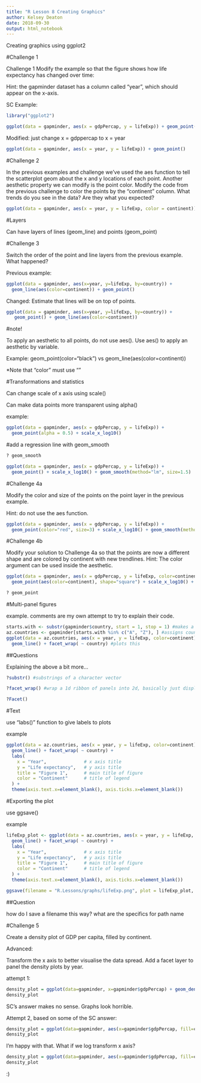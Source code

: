 ```yaml
---
title: "R Lesson 8 Creating Graphics"
author: Kelsey Deaton
date: 2018-09-30
output: html_notebook
---
```


Creating graphics using ggplot2

#Challenge 1

Challenge 1
Modify the example so that the figure shows how life expectancy has changed over time:

Hint: the gapminder dataset has a column called “year”, which should appear on the x-axis.

SC Example:
```r
library("ggplot2")

ggplot(data = gapminder, aes(x = gdpPercap, y = lifeExp)) + geom_point()
```

Modified: just change x = gdppercap to x = year

```r
ggplot(data = gapminder, aes(x = year, y = lifeExp)) + geom_point()
```

#Challenge 2

In the previous examples and challenge we’ve used the aes function to tell the scatterplot geom about the x and y locations of each point. Another aesthetic property we can modify is the point color. Modify the code from the previous challenge to color the points by the “continent” column. What trends do you see in the data? Are they what you expected?

```r

ggplot(data = gapminder, aes(x = year, y = lifeExp, color = continent)) + geom_point()

```

#Layers

Can have layers of lines (geom_line) and points (geom_point)

#Challenge 3

Switch the order of the point and line layers from the previous example. What happened?

Previous example:

```r
ggplot(data = gapminder, aes(x=year, y=lifeExp, by=country)) +
  geom_line(aes(color=continent)) + geom_point()
```

Changed: Estimate that lines will be on top of points. 

```r
ggplot(data = gapminder, aes(x=year, y=lifeExp, by=country)) +
   geom_point() + geom_line(aes(color=continent))
```
#note! 

To apply an aesthetic to all points, do not use aes(). Use aes() to apply an aesthetic by variable. 

Example: geom_point(color="black") vs geom_line(aes(color=continent))

*Note that "color" must use ""

#Transformations and statistics

Can change scale of x axis using scale()

Can make data points more transparent using alpha()

example:

```r
ggplot(data = gapminder, aes(x = gdpPercap, y = lifeExp)) +
  geom_point(alpha = 0.5) + scale_x_log10()
```

#add a regression line with geom_smooth
```r
? geom_smooth 

ggplot(data = gapminder, aes(x = gdpPercap, y = lifeExp)) +
  geom_point() + scale_x_log10() + geom_smooth(method="lm", size=1.5)
```

#Challenge 4a

Modify the color and size of the points on the point layer in the previous example.

Hint: do not use the aes function.

```r
ggplot(data = gapminder, aes(x = gdpPercap, y = lifeExp)) +
  geom_point(color="red", size=3) + scale_x_log10() + geom_smooth(method="lm", size=1.5)
```


#Challenge 4b

Modify your solution to Challenge 4a so that the points are now a different shape and are colored by continent with new trendlines. Hint: The color argument can be used inside the aesthetic.

```r
ggplot(data = gapminder, aes(x = gdpPercap, y = lifeExp, color=continent)) +
  geom_point(aes(color=continent), shape="square") + scale_x_log10() + geom_smooth(method="lm", size=1.5)

? geom_point
```

#Multi-panel figures

example. comments are my own attempt to try to explain their code.

```r
starts.with <- substr(gapminder$country, start = 1, stop = 1) #makes a single letter character substring for each country based on first letter
az.countries <- gapminder[starts.with %in% c("A", "Z"), ] #assigns countries with first letters A or Z to new variable
ggplot(data = az.countries, aes(x = year, y = lifeExp, color=continent)) +
  geom_line() + facet_wrap( ~ country) #plots this
```

##Questions

Explaining the above a bit more...

```r
?substr() #substrings of a character vector

?facet_wrap() #wrap a 1d ribbon of panels into 2d, basically just displays the graph in 2x3 instead of 1x6

?Facet()
```



#Text

use "labs()" function to give labels to plots

example

```r
ggplot(data = az.countries, aes(x = year, y = lifeExp, color=continent)) +
  geom_line() + facet_wrap( ~ country) +
  labs(
    x = "Year",              # x axis title
    y = "Life expectancy",   # y axis title
    title = "Figure 1",      # main title of figure
    color = "Continent"      # title of legend
  ) +
  theme(axis.text.x=element_blank(), axis.ticks.x=element_blank())
```

#Exporting the plot

use ggsave()

example

```r
lifeExp_plot <- ggplot(data = az.countries, aes(x = year, y = lifeExp, color=continent)) +
  geom_line() + facet_wrap( ~ country) +
  labs(
    x = "Year",              # x axis title
    y = "Life expectancy",   # y axis title
    title = "Figure 1",      # main title of figure
    color = "Continent"      # title of legend
  ) +
  theme(axis.text.x=element_blank(), axis.ticks.x=element_blank())

ggsave(filename = "R.Lessons/graphs/lifeExp.png", plot = lifeExp_plot, width = 12, height = 10, dpi = 300, units = "cm")
```
##Question

how do I save a filename this way? what are the specifics for path name

#Challenge 5

Create a density plot of GDP per capita, filled by continent.

Advanced:

Transform the x axis to better visualise the data spread.
Add a facet layer to panel the density plots by year.

attempt 1:
```r
density_plot = ggplot(data=gapminder, x=gapminder$gdpPercap) + geom_density(aes(x="gapminder$gdpPercap", color="continent"))
density_plot
```

SC's answer makes no sense. Graphs look horrible. 

Attempt 2, based on some of the SC answer:

```r
density_plot = ggplot(data=gapminder, aes(x=gapminder$gdpPercap, fill=continent)) + geom_density() #switched fill=continent to first ggplot aes() ##not sure why it makes the difference it does?
density_plot
```

I'm happy with that. What if we log transform x axis?

```r
density_plot = ggplot(data=gapminder, aes(x=gapminder$gdpPercap, fill=continent)) + geom_density() + scale_x_log10() #added log x axis
density_plot
```

:) 
